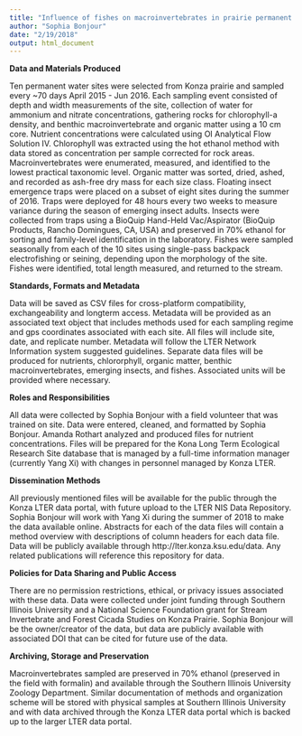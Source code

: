 ```yaml
---
title: "Influence of fishes on macroinvertebrates in prairie permanent water refuge"
author: "Sophia Bonjour"
date: "2/19/2018"
output: html_document
---
```



**Data and Materials Produced**

Ten permanent water sites were selected from Konza prairie and sampled every ~70 days April 2015 - Jun 2016. Each sampling event consisted of depth and width measurements of the site, collection of water for ammonium and nitrate concentrations, gathering rocks for chlorophyll-a density, and benthic macroinvertebrate and organic matter using a 10 cm core. Nutrient concentrations were calculated using OI Analytical Flow Solution IV. Chlorophyll was extracted using the hot ethanol method with data stored as concentration per sample corrected for rock areas. Macroinvertebrates were enumerated, measured, and identified to the lowest practical taxonomic level. Organic matter was sorted, dried, ashed, and recorded as ash-free dry mass for each size class. Floating insect emergence traps were placed on a subset of eight sites during the summer of 2016. Traps were deployed for 48 hours every two weeks to measure variance during the season of emerging insect adults. Insects were collected from traps using a BioQuip Hand-Held Vac/Aspirator (BioQuip Products, Rancho Domingues, CA, USA) and preserved in 70% ethanol for sorting and family-level identification in the laboratory. Fishes were sampled seasonally from each of the 10 sites using single-pass backpack electrofishing or seining, depending upon the morphology of the site. Fishes were identified, total length measured, and returned to the stream. 

**Standards, Formats and Metadata**

Data will be saved as CSV files for cross-platform compatibility, exchangeability and longterm access. Metadata will be provided as an associated text object that includes methods used for each sampling regime and gps coordinates associated with each site. All files will include site, date, and replicate number. Metadata will follow the LTER Network Information system suggested guidelines. Separate data files will be produced for nutrients, chlororphyll, organic matter, benthic macroinvertebrates, emerging insects, and fishes. Associated units will be provided where necessary. 

**Roles and Responsibilities**

All data were collected by Sophia Bonjour with a field volunteer that was trained on site. Data were entered, cleaned, and formatted by Sophia Bonjour. Amanda Rothart analyzed and produced files for nutrient concentrations. Files will be prepared for the Kona Long Term Ecological Research Site database that is managed by a full-time information manager (currently Yang Xi) with changes in personnel managed by Konza LTER. 

**Dissemination Methods**

All previously mentioned files will be available for the public through the Konza LTER data portal, with future upload to the LTER NIS Data Repository. Sophia Bonjour will work with Yang Xi during the summer of 2018 to make the data available online. Abstracts for each of the data files will contain a method overview with descriptions of column headers for each data file. Data will be publicly available through http://lter.konza.ksu.edu/data. Any related publications will reference this repository for data. 

**Policies for Data Sharing and Public Access**

There are no permission restrictions, ethical, or privacy issues associated with these data. Data were collected under joint funding through Southern Illinois University and a National Science Foundation grant for Stream Invertebrate and Forest Cicada Studies on Konza Prairie. Sophia Bonjour will be the owner/creator of the data, but data are publicly available with associated DOI that can be cited for future use of the data. 

**Archiving, Storage and Preservation**

Macroinvertebrates sampled are preserved in 70% ethanol (preserved in the field with formalin) and available through the Southern Illinois University Zoology Department. Similar documentation of methods and organization scheme will be stored with physical samples at Southern Illinois University and with data archived through the Konza LTER data portal which is backed up to the larger LTER data portal. 
